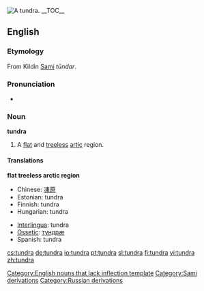 [[Image:Wrangel Island tundra.jpg|thumb|right|A tundra.]]
{{wikipedia}}
__TOC__

==English==

===Etymology===
From Kildin [[Sami]] ''tūndar''. <!-- cyrillization required -->

===Pronunciation===
*{{audio|en-us-tundra.ogg|Audio (US)}}

===Noun===
'''tundra'''

# A [[flat]] and [[treeless]] [[artic]] region.

====Translations====
<!--DefA-->'''flat treeless arctic region'''
{{top}}
*Chinese: [[凍原]]
*Estonian: tundra
*Finnish: tundra
*Hungarian: tundra
{{mid}}
*[[Interlingua]]: tundra
*[[Ossetic]]: [[тундрæ]]
*Spanish: tundra {{f}}
{{bottom}}

[[Category:English nouns that lack inflection template]]
[[Category:Sami derivations]]
[[Category:Russian derivations]]

[[cs:tundra]]
[[de:tundra]]
[[io:tundra]]
[[pt:tundra]]
[[sl:tundra]]
[[fi:tundra]]
[[vi:tundra]]
[[zh:tundra]]